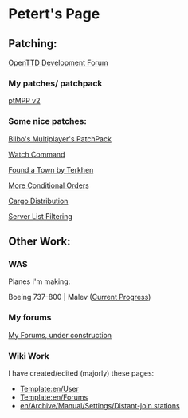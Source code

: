 = Petert's Page =

== Patching: ==

[http://www.tt-forums.net/viewforum.php?f=33 OpenTTD Development Forum]

=== My patches/ patchpack ===
[http://www.tt-forums.net/viewtopic.php?p=812783#p812783 ptMPP v2]

=== Some nice patches: ===

[http://www.tt-forums.net/viewtopic.php?f=33&t=43207 Bilbo's Multiplayer's PatchPack]

[http://www.tt-forums.net/viewtopic.php?f=33&t=45221 Watch Command]

[http://www.tt-forums.net/viewtopic.php?f=33&t=44108 Found a Town by Terkhen]

[http://www.tt-forums.net/viewtopic.php?f=33&t=38317 More Conditional Orders]

[http://www.tt-forums.net/viewtopic.php?f=33&t=41992 Cargo Distribution]

[http://www.tt-forums.net/viewtopic.php?f=33&t=43160 Server List Filtering]

== Other Work: ==

=== WAS ===
Planes I'm making:

Boeing 737-800 | Malev ([http://www.tt-forums.net/download/file.php?id=118642 Current Progress])

=== My forums ===
[http://petert.freeforums.org/ My Forums, under construction]

=== Wiki Work ===
I have created/edited (majorly) these pages:
*[[Template:en/User]]
*[[Template:en/Forums]]
*[[en/Archive/Manual/Settings/Distant-join stations]]